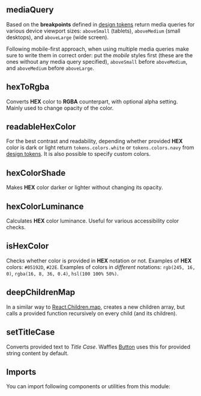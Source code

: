 


<Layout title="Helpers" description="Collection of utility functions, which standarize some common patterns across DataCamp codebase.">

## mediaQuery

Based on the **breakpoints** defined in [design tokens](/foundation/design-tokens) return media queries for various device viewport sizes: `aboveSmall` (tablets), `aboveMedium` (small desktops), and `aboveLarge` (wide screen).

Following mobile-first approach, when using multiple media queries make sure to write them in correct order: put the _mobile_ styles first (these are the ones without any media query specified), `aboveSmall` before `aboveMedium`, and `aboveMedium` before `aboveLarge`.

<Example title="Basic usage" path="helpers/media-query-basic-usage">
  <MediaQueryBasicUsage />
</Example>

## hexToRgba

Converts **HEX** color to **RGBA** counterpart, with optional alpha setting. Mainly used to change opacity of the color.

<Example title="Basic usage" path="helpers/hex-to-rgba-basic-usage">
  <HexToRgbaBasicUsage />
</Example>

## readableHexColor

For the best contrast and readability, depending whether provided **HEX** color is dark or light return `tokens.colors.white` or `tokens.colors.navy` from [design tokens](/foundation/design-tokens). It is also possible to specify custom colors.

<Example title="Basic usage" path="helpers/readable-hex-color-basic-usage">
  <ReadableHexColorBasicUsage />
</Example>

<Example title="Custom colors" path="helpers/readable-hex-color-custom-colors">
  <ReadableHexColorCustomColors />
</Example>

## hexColorShade

Makes **HEX** color darker or lighter without changing its opacity.

<Example title="Basic usage" path="helpers/hex-color-shade-basic-usage">
  <HexColorShadeBasicUsage />
</Example>

## hexColorLuminance

Calculates **HEX** color luminance. Useful for various accessibility color checks.

## isHexColor

Checks whether color is provided in **HEX** notation or not. Examples of **HEX** colors: `#05192D`, `#22E`. Examples of colors in _different_ notations: `rgb(245, 16, 0)`, `rgba(16, 8, 36, 0.4)`, `hsl(100 100% 50%)`.

## deepChildrenMap

In a similar way to [React.Children.map](https://reactjs.org/docs/react-api.html#reactchildren), creates a new children array, but calls a provided function recursively on every child (and its children).

## setTitleCase

Converts provided text to _Title Case_. Waffles [Button](/components/button) uses this for provided string content by default.

<Example title="Basic usage" path="helpers/set-title-case-basic-usage">
  <SetTitleCaseBasicUsage />
</Example>

## Imports

You can import following components or utilities from this module:

<Imports module={HelpersExports} path="@datacamp/waffles/helpers" />

</Layout>
